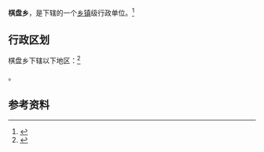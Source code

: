 {{中国乡级行政区|65/31/26/215/000}}

'''棋盘乡'''，是{{PRC admin/fullname|65/31/26/215/000|3}}下辖的一个[[乡镇|乡镇]]级行政单位。<ref>{{PRC admin/ref sgc|{{PRC admin/parent|65/31/26/215/000}}}}</ref>

== 行政区划 ==

棋盘乡下辖以下地区：<ref>{{PRC admin/ref sgc|65/31/26/215/000}}</ref>

{{PRC admin/children|65/31/26/215/000}}。

== 参考资料 ==

{{reflist}}

{{行政区划小作品}}
{{PRC admin/navcat|65/31/26/215/000}}